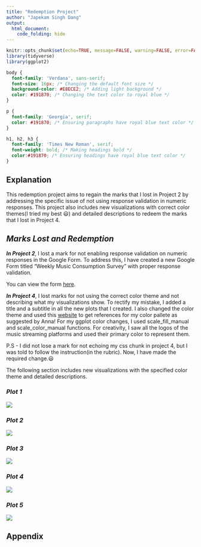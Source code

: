 ```yaml
---
title: "Redemption Project"
author: "Japekam Singh Dang"
output:
  html_document:
    code_folding: hide
---
```

```r
knitr::opts_chunk$set(echo=TRUE, message=FALSE, warning=FALSE, error=FALSE)
library(tidyverse)
library(ggplot2)
```

```css
body {
  font-family: 'Verdana', sans-serif;
  font-size: 16px; /* Changing the default font size */
  background-color: #E8ECE2; /* Adding light background */
  color: #191870; /* Changing the text color to royal blue */
}

p {
  font-family: 'Georgia', serif;
  color: #191870; /* Ensuring paragraphs have royal blue text color */
}

h1, h2, h3 {
  font-family: 'Times New Roman', serif;
  font-weight: bold; /* Making headings bold */
  color:#191870; /* Ensuring headings have royal blue text color */
}
``` 

## Explanation

This redemption project aims to regain the marks that I lost in Project 2 by addressing the specific issue of not using response validation in numeric responses. This project also includes new visualizations with correct color themes(I tried my best 😃) and detailed descriptions to redeem the marks that I lost in Project 4.

## ***Marks Lost and Redemption***

***In Project 2***, I lost a mark for not enabling response validation on numeric responses in the Google Form. To address this, I have created a new Google Form titled "Weekly Music Consumption Survey" with proper response validation.

You can view the form [here](https://docs.google.com/forms/d/e/1FAIpQLSdMmRyxCNBNAiN-1Ke_K41XrLQdIjfiNb--FBxB1ClV4MgypA/viewform?usp=sf_link).

***In Project 4***, I lost marks for not using the correct color theme and not describing what my visualizations show. To rectify my mistake, I added a title and a subtitle in all the new plots that I created. I also changed the color theme and used this [website](https://www.shutterstock.com/blog/color-palettes-for-websites?gclsrc=aw.ds&gclid=Cj0KCQjwpNuyBhCuARIsANJqL9MjQwixsPKuVWYuPTthJ-p-Z6kiGtZqfwKMd7M7qSCmyQWrbu0QCQAaAr_vEALw_wcB&kw=&gad_source=1) to get references for my color pallete as suggested by Anna! For my ggplot color changes, I used scale_fill_manual and scale_color_manual functions. For creativity, I saw all the logos of the music streaming platforms and used their primary color to represent them.

P.S - I did not lose a mark for not echoing my css chunk in project 4, but I was told to follow the instruction(in the rubric). Now, I have made the required change.😃

The following section includes new visualizations with the specified color theme and detailed descriptions.

### ***Plot 1***

![](plot1.png)

### ***Plot 2***

![](plot2.png)

### ***Plot 3***

![](plot3.png)

### ***Plot 4***

![](plot4.png)

### ***Plot 5***

![](plot5.png)

## Appendix

```r

```
